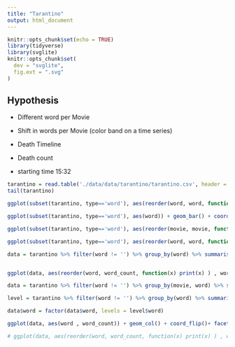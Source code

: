 ```yaml
---
title: "Tarantino"
output: html_document
---
```


```r
knitr::opts_chunk$set(echo = TRUE)
library(tidyverse)
library(svglite)
knitr::opts_chunk$set(
  dev = "svglite",
  fig.ext = ".svg"
)
```

## Hypothesis
- Different word per Movie
- Shift in words per Movie (color band on a time series)
- Death Timeline
- Death count



- starting time 15:32


```r
tarantino = read.table('./data/data/tarantino/tarantino.csv', header = TRUE,sep = ",")
tail(tarantino)
```


```r
ggplot(subset(tarantino, type=='word'), aes(reorder(word, word, function(x) length(x) ))) + geom_bar() + coord_flip()
```



```r
ggplot(subset(tarantino, type=='word'), aes(word)) + geom_bar() + coord_flip()
```


```r
ggplot(subset(tarantino, type=='word'), aes(reorder(movie, movie, function(x) length(x) ))) + geom_bar() + coord_flip()
```



```r

ggplot(subset(tarantino, type=='word'), aes(reorder(word, word, function(x) length(x) ))) + geom_bar() + coord_flip()


```

```r
data = tarantino %>% filter(word != '') %>% group_by(word) %>% summarise(word_count=n())  %>% arrange(desc(word_count)) %>% head


ggplot(data, aes(reorder(word, word_count, function(x) print(x) ) , word_count)) + geom_col() + coord_flip()
```




```r
data = tarantino %>% filter(word != '') %>% group_by(movie, word) %>% summarise(word_count=n()) %>% top_n(5, wt=word_count)

level = tarantino %>% filter(word != '') %>% group_by(word) %>% summarise(word_count=n()) %>% arrange(word_count)

data$word = factor(data$word, levels = level$word)

ggplot(data, aes(word , word_count)) + geom_col() + coord_flip()+ facet_wrap(~movie)

# ggplot(data, aes(reorder(word, word_count, function(x) print(x) ) , word_count)) + geom_col() + coord_flip()




```
